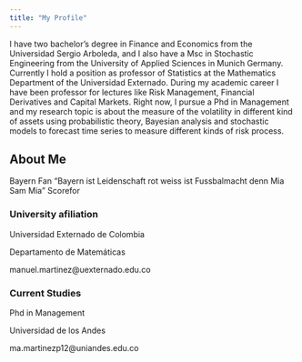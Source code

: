 ```yaml
---
title: "My Profile"
---
```


<p align="justify/center">
I have two bachelor’s degree in Finance and Economics from the Universidad Sergio Arboleda, and I also have a Msc in Stochastic Engineering from the University of Applied Sciences in Munich Germany. Currently I hold a position as professor of Statistics at the Mathematics Department of the Universidad Externado. During my academic career I have been professor for lectures like Risk Management, Financial Derivatives and Capital Markets. Right now, I pursue a Phd in Management and my research topic is about the measure of the volatility in different kind of assets using  probabilistic theory, Bayesian analysis and stochastic models to forecast time series to measure different kinds of risk process.
</p>



## About Me

Bayern Fan "Bayern ist Leidenschaft rot weiss ist Fussbalmacht denn Mia Sam Mia" Scorefor 

### University afiliation

Universidad Externado de Colombia

Departamento de Matemáticas

manuel.martinez@uexternado.edu.co

### Current Studies

Phd in Management

Universidad de los Andes

ma.martinezp12@uniandes.edu.co






